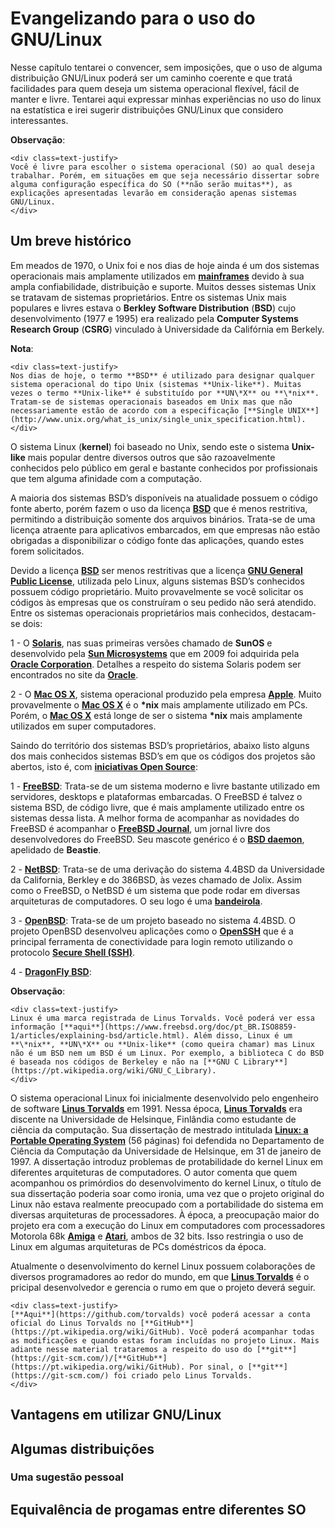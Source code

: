 # Evangelizando para o uso do GNU/Linux

Nesse capítulo tentarei o convencer, sem imposições, que o uso de alguma distribuição GNU/Linux poderá ser um caminho coerente e que tratá facilidades para quem deseja um sistema operacional flexível, fácil de manter e livre. Tentarei aqui expressar minhas experiências no uso do linux na estatística e irei sugerir distribuições GNU/Linux que considero interessantes.


**Observação**:

```block2
<div class=text-justify>
Você é livre para escolher o sistema operacional (SO) ao qual deseja trabalhar. Porém, em situações em que seja necessário dissertar sobre alguma configuração específica do SO (**não serão muitas**), as explicações apresentadas levarão em consideração apenas sistemas GNU/Linux.
</div>
```

## Um breve histórico

Em meados de 1970, o Unix foi e nos dias de hoje ainda é um dos sistemas operacionais mais amplamente utilizados em [**mainframes**](https://pt.wikipedia.org/wiki/Mainframe) devido à sua ampla confiabilidade, distribuição e suporte. Muitos desses sistemas Unix se tratavam de sistemas proprietários. Entre os sistemas Unix mais populares e livres estava o **Berkley Software Distribution** (**BSD**) cujo desenvolvimento (1977 e 1995) era realizado pela **Computer Systems Research Group** (**CSRG**) vinculado à Universidade da Califórnia em Berkely. 

**Nota**:

```block2
<div class=text-justify>
Nos dias de hoje, o termo **BSD** é utilizado para designar qualquer sistema operacional do tipo Unix (sistemas **Unix-like**). Muitas vezes o termo **Unix-like** é substituído por **UN\*X** ou **\*nix**. Tratam-se de sistemas operacionais baseados em Unix mas que não necessariamente estão de acordo com a especificação [**Single UNIX**](http://www.unix.org/what_is_unix/single_unix_specification.html).
</div>
```

O sistema Linux (**kernel**) foi baseado no Unix, sendo este o sistema  **Unix-like** mais popular dentre diversos outros que são razoavelmente conhecidos pelo público em geral e bastante conhecidos por profissionais que tem alguma afinidade com a computação.

A maioria dos sistemas BSD's disponíveis na atualidade possuem o código fonte aberto, porém fazem o uso da licença [**BSD**](https://opensource.org/licenses/bsd-license.html) que é menos restritiva, permitindo a distribuição somente dos arquivos binários. Trata-se de uma licença atraente para aplicativos embarcados, em que empresas não estão obrigadas a disponibilizar o código fonte das aplicações, quando estes forem solicitados. 

Devido a licença [**BSD**](https://opensource.org/licenses/bsd-license.html) ser menos restritivas que a licença [**GNU General Public License**](https://www.gnu.org/licenses/gpl-3.0.html), utilizada pelo Linux, alguns sistemas BSD's conhecidos possuem código proprietário. Muito provavelmente se você solicitar os códigos às empresas que os construíram o seu pedido não será atendido. Entre os sistemas operacionais proprietários mais conhecidos, destacam-se dois:

1 - O [**Solaris**](https://pt.wikipedia.org/wiki/Solaris), nas suas primeiras versões chamado de **SunOS** e desenvolvido pela [**Sun Microsystems**](https://pt.wikipedia.org/wiki/Sun_Microsystems) que em 2009 foi adquirida pela [**Oracle Corporation**](https://www.oracle.com/br/corporate/). Detalhes a respeito do sistema Solaris podem ser encontrados no site da [**Oracle**](https://www.oracle.com/solaris/).
    
2 - O [**Mac OS X**](https://www.apple.com/macos/server/), sistema operacional produzido pela empresa [**Apple**](https://www.apple.com/). Muito provavelmente o [**Mac OS X**](https://www.apple.com/macos/server/) é o **\*nix** mais amplamente utilizado em PCs. Porém, o [**Mac OS X**](https://www.apple.com/macos/server/) está longe de ser o sistema **\*nix** mais amplamente utilizados em super computadores.

Saindo do território dos sistemas BSD's proprietários, abaixo listo alguns dos mais conhecidos sistemas BSD's em que os códigos dos projetos são abertos, isto é, com [**iniciativas Open Source**](https://opensource.org/):

1 - [**FreeBSD**](https://www.freebsd.org/): Trata-se de um sistema moderno e livre bastante utilizado em servidores, desktops e plataformas embarcadas. O FreeBSD é talvez o sistema BSD, de código livre, que é mais amplamente utilizado entre os sistemas dessa lista. A melhor forma de acompanhar as novidades do FreeBSD é acompanhar o [**FreeBSD Journal**](https://www.freebsdfoundation.org/journal/), um jornal livre dos desenvolvedores do FreeBSD. Seu mascote genérico é o [**BSD daemon**](https://en.wikipedia.org/wiki/BSD_Daemon), apelidado de **Beastie**.  

2 - [**NetBSD**](https://www.netbsd.org/): Trata-se de uma derivação do sistema 4.4BSD da Universidade da California, Berkley e do 386BSD, às vezes chamado de Jolix. Assim como o FreeBSD, o NetBSD é um sistema que pode rodar em diversas arquiteturas de computadores. O seu logo é uma [**bandeirola**](https://www.netbsd.org/gallery/logos.html).

3 - [**OpenBSD**](https://www.openbsd.org/): Trata-se de um projeto baseado no sistema 4.4BSD. O projeto OpenBSD desenvolveu aplicações como o [**OpenSSH**](https://www.openssh.com/) que é a principal ferramenta de conectividade para login remoto utilizando o protocolo [**Secure Shell (SSH)**]("https://pt.wikipedia.org/wiki/Secure_Shell").

4 - [**DragonFly BSD**](https://www.dragonflybsd.org/):

**Observação**:

```block2
<div class=text-justify>
Linux é uma marca registrada de Linus Torvalds. Você poderá ver essa informação [**aqui**](https://www.freebsd.org/doc/pt_BR.ISO8859-1/articles/explaining-bsd/article.html). Além disso, Linux é um **\*nix**, **UN\*X** ou **Unix-like** (como queira chamar) mas Linux não é um BSD nem um BSD é um Linux. Por exemplo, a biblioteca C do BSD é baseada nos códigos de Berkeley e não na [**GNU C Library**](https://pt.wikipedia.org/wiki/GNU_C_Library).
</div>
```

O sistema operacional Linux foi inicialmente desenvolvido pelo engenheiro de software [**Linus Torvalds**](https://github.com/torvalds) em 1991. Nessa época, [**Linus Torvalds**](https://github.com/torvalds) era discente na Universidade de Helsinque, Finlândia como estudante de ciência da computação. Sua dissertação de mestrado intitulada [**Linux: a Portable Operating System**](https://www.cs.helsinki.fi/u/kutvonen/index_files/linus.pdf) (56 páginas) foi defendida no Departamento de Ciência da Computação da Universidade de Helsinque, em 31 de janeiro de 1997. A dissertação introduz problemas de protabilidade do kernel Linux em diferentes arquiteturas de computadores. O autor comenta que quem acompanhou os primórdios do desenvolvimento do kernel Linux, o título de sua dissertação poderia soar como ironia, uma vez que o projeto original do Linux não estava realmente preocupado com a portabilidade do sistema em diversas arquiteturas de processadores. À época, a preocupação maior do projeto era com a execução do Linux em computadores com processadores Motorola 68k [**Amiga**](https://pt.wikipedia.org/wiki/Amiga) e [**Atari**](https://pt.wikipedia.org/wiki/Motorola_680x0), ambos de 32 bits. Isso restringia o uso de Linux em algumas arquiteturas de PCs doméstricos da época.


Atualmente o desenvolvimento do kernel Linux possuem colaborações de diversos programadores ao redor do mundo, em que [**Linus Torvalds**](https://github.com/torvalds) é o pricipal desenvolvedor e gerencia o rumo em que o projeto deverá seguir.

```block2
<div class=text-justify>
[**Aqui**](https://github.com/torvalds) você poderá acessar a conta oficial do Linus Torvalds no [**GitHub**](https://pt.wikipedia.org/wiki/GitHub). Você poderá acompanhar todas as modificações e quando estas foram incluídas no projeto Linux. Mais adiante nesse material trataremos a respeito do uso do [**git**](https://git-scm.com/)/[**GitHub**](https://pt.wikipedia.org/wiki/GitHub). Por sinal, o [**git**](https://git-scm.com/) foi criado pelo Linus Torvalds.
</div>
```




## Vantagens em utilizar GNU/Linux

## Algumas distribuições

### Uma sugestão pessoal

## Equivalência de progamas entre diferentes SO

